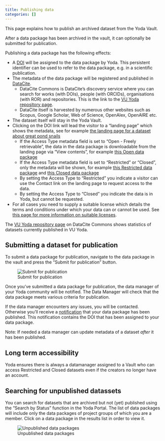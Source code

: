 ```yaml
---
title: Publishing data
categories: []
---
```


This page explains how to publish an archived dataset from the Yoda Vault.

After a data package has been archived in the vault, it can optionally be submitted for publication.

Publishing a data package has the following effects:

- A [DOI](https://www.doi.org/) will be assigned to the data package by Yoda. This persistent identifier can be used to refer to the data package, e.g. in a scientific publication.
- The metadata of the data package will be registered and published in [DataCite](https://commons.datacite.org/). 
    - DataCite Commons is DataCite's discovery service where you can search for works (with DOIs), people (with ORCIDs), organisations (with ROR) and repositories. This is the link to the [VU Yoda repository page](https://commons.datacite.org/repositories/9z2c5d2).
    - DataCite itself is harvested by numerous other websites such as Scopus, Google Scholar, Web of Science, OpenAlex, OpenAIRE etc.
- The dataset itself will stay in the Yoda Vault.
- Clicking on the DOI link will lead the visitor to a "landing page" which shows the metadata, see for example [the landing page for a dataset about great pond snails](https://publication.yoda.vu.nl/full/VU01/IREC95.html)
    - If the Access Type metadata field is set to &ldquo;Open - Freely retrievable&rdquo;, the data in the data package is downloadable from the landing page via "View contents", for example [this Open data package](https://publication.yoda.vu.nl/full/VU01/IREC95.html) 
    - If the Access Type metadata field is set to &ldquo;Restricted&rdquo; or &ldquo;Closed&rdquo;, only the metadata will be shown, for example [this Restricted data package](https://publication.yoda.vu.nl/full/VU01/F5HUM4.html) and [this Closed data package](https://publication.yoda.vu.nl/full/VU01/Y1C8O0.html)
    - By setting the Access Type to &ldquo;Restricted&rdquo; you indicate a visitor can use the Contact link on the landing page to request access to the data. 
    - By setting the Access Type to &ldquo;Closed&rdquo; you indicate the data is in Yoda, but cannot be requested.
- For all cases you need to supply a suitable license which details the terms and conditions under which your data can or cannot be used. See [this page for more information on suitable licenses](./yoda_workflow_metadata_license.qmd). 

The [VU Yoda repository page](https://commons.datacite.org/repositories/9z2c5d2)  on DataCite Commons shows statistics of datasets currently published in VU Yoda.

## Submitting a dataset for publication

To submit a data package for publication, navigate to the data package in the vault and press the &ldquo;Submit for publication&rdquo; button.

![Submit for publication](/public/manuals/yoda/pub-submit-publication.png)

Once you’ve submitted a data package for publication, the data manager of your Yoda community will be notified. The Data Manager will check that the data package meets various criteria for publication.

If the data manager encounters any issues, you will be contacted. Otherwise you'll receive a [notification](./yoda_notifications.qmd) that your data package has been published. This notification contains the DOI that has been assigned to your data package.

Note: If needed a data manager can update metadata of a dataset _after_ it has been published.

## Long term accessibility
Yoda ensures there is always a datamanager assigned to a Vault who can access Restricted and Closed datasets even if the creators no longer have an account.

## Searching for unpublished datassets

You can search for datasets that are archived but not (yet) published using the &ldquo;Search by Status&rdquo; function in the Yoda Portal.
The list of data packages will include only the data packages of project groups of which you are a member.
Click on a data package in the results list in order to view it.

![Unpublished data packages](/public/manuals/yoda/pub-search-unpublished.png)

<!-- TODO add information on versioning -->
